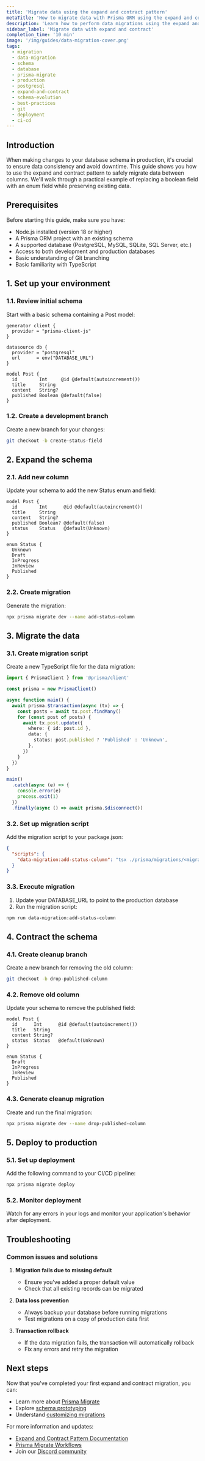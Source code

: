 ```yaml
---
title: 'Migrate data using the expand and contract pattern'
metaTitle: 'How to migrate data with Prisma ORM using the expand and contract pattern'
description: 'Learn how to perform data migrations using the expand and contract pattern with Prisma ORM'
sidebar_label: 'Migrate data with expand and contract'
completion_time: '10 min'
image: '/img/guides/data-migration-cover.png'
tags:
  - migration
  - data-migration
  - schema
  - database
  - prisma-migrate
  - production
  - postgresql
  - expand-and-contract
  - schema-evolution
  - best-practices
  - git
  - deployment
  - ci-cd
---
```


## Introduction

When making changes to your database schema in production, it's crucial to ensure data consistency and avoid downtime. This guide shows you how to use the expand and contract pattern to safely migrate data between columns. We'll walk through a practical example of replacing a boolean field with an enum field while preserving existing data.

## Prerequisites

Before starting this guide, make sure you have:

- Node.js installed (version 18 or higher)
- A Prisma ORM project with an existing schema
- A supported database (PostgreSQL, MySQL, SQLite, SQL Server, etc.)
- Access to both development and production databases
- Basic understanding of Git branching
- Basic familiarity with TypeScript

## 1. Set up your environment

### 1.1. Review initial schema

Start with a basic schema containing a Post model:

```prisma
generator client {
  provider = "prisma-client-js"
}

datasource db {
  provider = "postgresql"
  url      = env("DATABASE_URL")
}

model Post {
  id        Int     @id @default(autoincrement())
  title     String
  content   String?
  published Boolean @default(false)
}
```

### 1.2. Create a development branch

Create a new branch for your changes:

```bash
git checkout -b create-status-field
```

## 2. Expand the schema

### 2.1. Add new column

Update your schema to add the new Status enum and field:

```prisma
model Post {
  id        Int      @id @default(autoincrement())
  title     String
  content   String?
  published Boolean? @default(false)
  status    Status   @default(Unknown)
}

enum Status {
  Unknown
  Draft
  InProgress
  InReview
  Published
}
```

### 2.2. Create migration

Generate the migration:

```bash
npx prisma migrate dev --name add-status-column
```

## 3. Migrate the data

### 3.1. Create migration script

Create a new TypeScript file for the data migration:

```typescript
import { PrismaClient } from '@prisma/client'

const prisma = new PrismaClient()

async function main() {
  await prisma.$transaction(async (tx) => {
    const posts = await tx.post.findMany()
    for (const post of posts) {
      await tx.post.update({
        where: { id: post.id },
        data: {
          status: post.published ? 'Published' : 'Unknown',
        },
      })
    }
  })
}

main()
  .catch(async (e) => {
    console.error(e)
    process.exit(1)
  })
  .finally(async () => await prisma.$disconnect())
```

### 3.2. Set up migration script

Add the migration script to your package.json:

```json
{
  "scripts": {
    "data-migration:add-status-column": "tsx ./prisma/migrations/<migration-timestamp>/data-migration.ts"
  }
}
```

### 3.3. Execute migration

1. Update your DATABASE_URL to point to the production database
2. Run the migration script:

```bash
npm run data-migration:add-status-column
```

## 4. Contract the schema

### 4.1. Create cleanup branch

Create a new branch for removing the old column:

```bash
git checkout -b drop-published-column
```

### 4.2. Remove old column

Update your schema to remove the published field:

```prisma
model Post {
  id      Int      @id @default(autoincrement())
  title   String
  content String?
  status  Status   @default(Unknown)
}

enum Status {
  Draft
  InProgress
  InReview
  Published
}
```

### 4.3. Generate cleanup migration

Create and run the final migration:

```bash
npx prisma migrate dev --name drop-published-column
```

## 5. Deploy to production

### 5.1. Set up deployment

Add the following command to your CI/CD pipeline:

```bash
npx prisma migrate deploy
```

### 5.2. Monitor deployment

Watch for any errors in your logs and monitor your application's behavior after deployment.

## Troubleshooting

### Common issues and solutions

1. **Migration fails due to missing default**
   - Ensure you've added a proper default value
   - Check that all existing records can be migrated

2. **Data loss prevention**
   - Always backup your database before running migrations
   - Test migrations on a copy of production data first

3. **Transaction rollback**
   - If the data migration fails, the transaction will automatically rollback
   - Fix any errors and retry the migration

## Next steps

Now that you've completed your first expand and contract migration, you can:

- Learn more about [Prisma Migrate](/orm/prisma-migrate)
- Explore [schema prototyping](/orm/prisma-migrate/workflows/prototyping-your-schema)
- Understand [customizing migrations](/orm/prisma-migrate/workflows/customizing-migrations)

For more information and updates:
- [Expand and Contract Pattern Documentation](https://www.prisma.io/dataguide/types/relational/expand-and-contract-pattern)
- [Prisma Migrate Workflows](/orm/prisma-migrate/workflows)
- Join our [Discord community](https://discord.com/invite/prisma)
